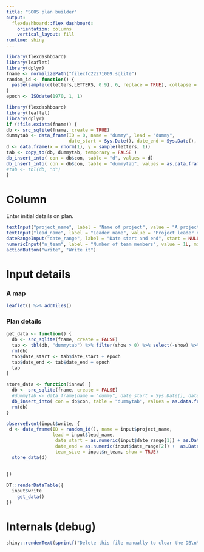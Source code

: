 ---
title: "SOOS plan builder"
output: 
  flexdashboard::flex_dashboard:
    orientation: columns
    vertical_layout: fill
runtime: shiny
---

```{r}
library(flexdashboard)
library(leaflet)
library(dplyr)
fname <- normalizePath("filecfc22271009.sqlite")
random_id <- function() {
  paste(sample(c(letters,LETTERS, 0:9), 6, replace = TRUE), collapse = "")
}
epoch <- ISOdate(1970, 1, 1)
```

```{r setup, include = FALSE, eval = TRUE}
library(flexdashboard)
library(leaflet)
library(dplyr)
if (!file.exists(fname)) {
db <- src_sqlite(fname, create = TRUE)
dummytab <- data_frame(ID = 0, name = "dummy", lead = "dummy", 
                       date_start = Sys.Date(), date_end = Sys.Date(), team_size = 0L, show = FALSE)
d <- data.frame(x = rnorm(1), y = sample(letters, 1))
tab <- copy_to(db, dummytab, temporary = FALSE )
db_insert_into( con = db$con, table = "d", values = d)
db_insert_into( con = db$con, table = "dummytab", values = as.data.frame(dummytab))
#tab <- tbl(db, "d")
}
```

Column {.sidebar}
========================================================================

Enter initial details on  plan. 

```{r}
textInput("project_name", label = "Name of project", value = "A project name")
textInput("lead_name", label = "Leader name", value = "Project leader name")
dateRangeInput("date_range", label = "Date start and end", start = NULL, end = Sys.Date() + 7L)
numericInput("n_team", label = "Number of team members", value = 1L, min = 1L, max = NA_integer_)
actionButton("write", "Write it")
```

Input details
========================================================================

### A map

```{r}
leaflet() %>% addTiles()
```

### Plan details

```{r}
get_data <- function() {  
  db <- src_sqlite(fname, create = FALSE)
  tab <- tbl(db, "dummytab") %>% filter(show > 0) %>% select(-show) %>% distinct() %>% collect()
  rm(db)
  tab$date_start <- tab$date_start + epoch
  tab$date_end <- tab$date_end + epoch
  tab
}

store_data <- function(innew) {
  db <- src_sqlite(fname, create = FALSE)
  #dummytab <- data_frame(name = "dummy", date_start = Sys.Date(), date_end = Sys.Date(), team_size = 1L, show = TRUE)
  db_insert_into( con = db$con, table = "dummytab", values = as.data.frame(innew))
  rm(db)
}

observeEvent(input$write, {
 d <- data_frame(ID = random_id(), name = input$project_name, 
                 lead = input$lead_name, 
                  date_start = as.numeric(input$date_range[1]) + as.Date("1970-01-01"), 
                  date_end = as.numeric(input$date_range[2]) +  as.Date("1970-01-01"), 
                  team_size = input$n_team, show = TRUE)
  store_data(d)
  
  
})

DT::renderDataTable({
  input$write
    get_data()
})

```

Internals (debug)
========================================================================

```{r}
shiny::renderText(sprintf("Delete this file manually to clear the DB\n%s", fname))

```


